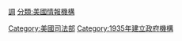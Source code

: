 {{Commonscat|Federal Bureau of Investigation}}
{{catmore|联邦调查局}}
{{CategoryTOC}}

{{DEFAULTSORT:Federal Bureau of Investigation}}
[[Category:美國司法部|Category:美國司法部]]
[[分類:美國聯邦執法機構|調]]
[[分類:美國情報機構|分類:美國情報機構]]
[[Category:1935年建立政府機構|Category:1935年建立政府機構]]